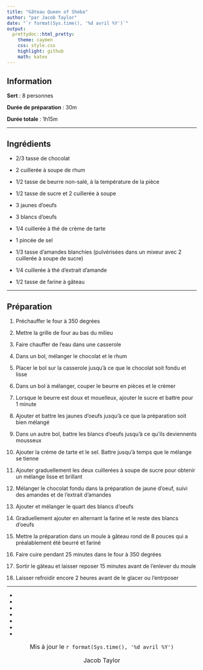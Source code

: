 ```yaml
---
title: "Gâteau Queen of Sheba"
author: "par Jacob Taylor"
date: "`r format(Sys.time(), '%d avril %Y')`"
output:
  prettydoc::html_pretty:
    theme: caymen
    css: style.css
    highlight: github
    math: katex
---
```

## Information

**Sert** : 8 personnes

**Durée de préparation** : 30m

**Durée totale** : 1h15m 

***

## Ingrédients

- 2/3 tasse de chocolat

- 2 cuillerée à soupe de rhum

- 1/2 tasse de beurre non-salé, à la température de la pièce

- 1/2 tasse de sucre et 2 cuillerée à soupe

- 3 jaunes d'oeufs

- 3 blancs d'oeufs

- 1/4 cuillerée à thé de crème de tarte

- 1 pincée de sel

- 1/3 tasse d'amandes blanchies (pulvérisées dans un mixeur avec 2 cuillerée à soupe de sucre)

- 1/4 cuillerée à thé d'extrait d'amande

- 1/2 tasse de farine à gâteau

***

## Préparation

1. Préchauffer le four à 350 degrées

2. Mettre la grille de four au bas du milieu

3. Faire chauffer de l'eau dans une casserole

4. Dans un bol, mélanger le chocolat et le rhum

5. Placer le bol sur la casserole jusqu'à ce que le chocolat soit fondu et lisse

6. Dans un bol à mélanger, couper le beurre en pièces et le crèmer

7. Lorsque le beurre est doux et mouelleux, ajouter le sucre et battre pour 1 minute

8. Ajouter et battre les jaunes d'oeufs jusqu'à ce que la préparation soit bien mélangé

9. Dans un autre bol, battre les blancs d'oeufs jusqu'à ce qu'ils deviennents mousseux

10. Ajouter la crème de tarte et le sel. Battre jusqu'à temps que le mélange se tienne

11. Ajouter graduellement les deux cuillerées à soupe de sucre pour obtenir un mélange lisse et brillant

12. Mélanger le chocolat fondu dans la préparation de jaune d'oeuf, suivi des amandes et de l'extrait d'amandes

13. Ajouter et mélanger le quart des blancs d'oeufs

14. Graduellement ajouter en alternant la farine et le reste des blancs d'oeufs

15. Mettre la préparation dans un moule à gâteau rond de 8 pouces qui a préalablement été beurré et fariné

16. Faire cuire pendant 25 minutes dans le four à 350 degrées

17. Sortir le gâteau et laisser reposer 15 minutes avant de l'enlever du moule

18. Laisser refroidir encore 2 heures avant de le glacer ou l'entrposer

***

<nav>
  <ul style="margin-bottom:0px;">
    <li> <a href="https://twitter.com/57JacobTaylor" target="_blank"><i class="fa fa-twitter" ></i></a> </li>
    <li><a href="https://www.instagram.com/jacobtaylorvsm/" target="_blank"><i class="fa fa-instagram" ></i></a> </li>
    <li><a href="https://open.spotify.com/user/31bygrnvenhfovhunk4mvtqdrht4?si=oXeg9RVfQZ2laUha4qXxhw" target="_blank"><i class="fa fa-spotify"></i></a> </li>
    <li><a href="https://github.com/jacobtaylor27" target="_blank"><i class="fa fa-github"></i> </a> </li>
    <li><a href="https://www.snapchat.com/add/jakkyboy27" target="_blank"><i class="fa fa-snapchat"></i></a> </li>
    <li><a href="https://www.reddit.com/user/jtaylor27/" target="_blank"><i class="fa fa-reddit"></i></a> </li>
    <li><a href="https://www.linkedin.com/in/jacob-t-1a570aba/" target="_blank"><i class="fa fa-linkedin"></i></a> </li>
  </ul>
</nav>

<center style="font-size:16px; margin-top:0px;">
  <i class="fa fa-clock-o"></i> Mis à jour le `r format(Sys.time(), '%d avril %Y')`

  <div style="margin-top:0px;">
  <i class="fa fa-user-o"></i> Jacob Taylor
  </div>
</center>

<link rel="icon" href="https://www.freefavicon.com/freefavicons/objects/jack-of-spades-152-192574.png">
<link rel="stylesheet" href="https://cdnjs.cloudflare.com/ajax/libs/font-awesome/4.7.0/css/font-awesome.min.css">


